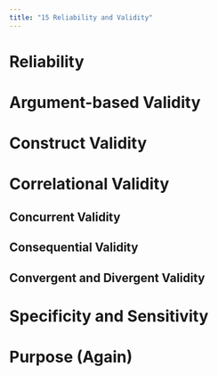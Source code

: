 ```yaml
---
title: "15 Reliability and Validity"
---
```


# Reliability

# Argument-based Validity



# Construct Validity

# Correlational Validity

## Concurrent Validity

## Consequential Validity

## Convergent and Divergent Validity

# Specificity and Sensitivity


# Purpose (Again)